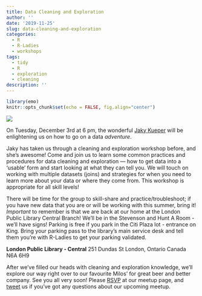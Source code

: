 ```yaml
---
title: Data Cleaning and Exploration
author: ''
date: '2019-11-25'
slug: data-cleaning-and-exploration
categories:
  - R
  - R-Ladies
  - workshops
tags:
  - tidy
  - R
  - exploration
  - cleaning
description: ''
---
```


```r
library(emo)
knitr::opts_chunk$set(echo = FALSE, fig.align="center")
```

![](/img/data_cleaning_exploration.png)

On Tuesday, December 3rd at 6 pm, the wonderful [Jaky Kueper](https://twitter.com/jk_kueper) will be enlightening us on how to go on a data *adventure*. 

Jaky has taken us through a cleaning and exploration workshop before, and she's awesome! Come and join us to learn some common practices and procedures for data cleaning and exploration — how to get data into a ‘usable’ form and start looking at what they can tell you. We will touch on working with multiple datasets (joins) and strategies for when you need to learn more about your data or where they come from. This workshop is appropriate for all skill levels! 

There will be time for the group to skill-share and practice/troubleshoot; if you have new data that you are or will be working with this summer, bring it!
*Important* to remember is that we are back at our home at the London Public Library Central Branch! We'll be in the Stevenson and Hunt A Room - we'll have signs! Parking is free if you park in the Citi Plaza lot - entrance on King. Bring your parking pass to the library's main service desk and tell them you're with R-Ladies to get your parking validated. 

**London Public Library - Central**
251 Dundas St
London, Ontario
Canada
N6A 6H9

After we've filled our heads with cleaning and exploration knowledge, we'll explore our way right over to our favourite Milos' for great beer and better company. See you all very soon! Please [RSVP](https://www.meetup.com/rladies-ldnont/) at our meetup page, and [tweet](https://twitter.com/RLadiesLdnOnt) us if you've got any questions about our upcoming meetup. 

